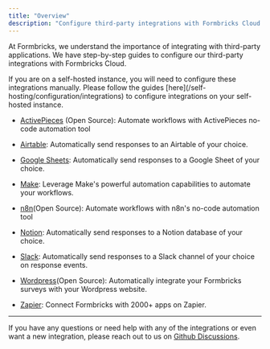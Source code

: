 ```yaml
---
title: "Overview"
description: "Configure third-party integrations with Formbricks Cloud."
---
```


At Formbricks, we understand the importance of integrating with third-party applications. We have step-by-step guides to configure our third-party integrations with Formbricks Cloud.&#x20;

<Note>
  If you are on a self-hosted instance, you will need to configure these integrations manually. Please follow the guides [here](/self-hosting/configuration/integrations) to configure integrations on your self-hosted instance.
</Note>

* [ActivePieces](/xm-and-surveys/core-features/integrations/activepieces) (Open Source): Automate workflows with ActivePieces no-code automation tool

* [Airtable](/xm-and-surveys/core-features/integrations/airtable): Automatically send responses to an Airtable of your choice.

* [Google Sheets](/xm-and-surveys/core-features/integrations/google-sheets): Automatically send responses to a Google Sheet of your choice.

* [Make](/xm-and-surveys/core-features/integrations/make): Leverage Make's powerful automation capabilities to automate your workflows.

* [n8n](/xm-and-surveys/core-features/integrations/n8n)(Open Source): Automate workflows with n8n's no-code automation tool

* [Notion](/xm-and-surveys/core-features/integrations/notion): Automatically send responses to a Notion database of your choice.

* [Slack](/xm-and-surveys/core-features/integrations/slack): Automatically send responses to a Slack channel of your choice on response events.

* [Wordpress](/xm-and-surveys/core-features/integrations/wordpress)(Open Source): Automatically integrate your Formbricks surveys with your Wordpress website.

* [Zapier](/xm-and-surveys/core-features/integrations/zapier): Connect Formbricks with 2000+ apps on Zapier.

***

If you have any questions or need help with any of the integrations or even want a new integration, please reach out to us on [Github Discussions](https://github.com/formbricks/formbricks/discussions).